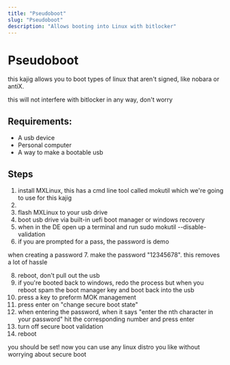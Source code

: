 ```yaml
---
title: "Pseudoboot"
slug: "Pseudoboot"
description: "Allows booting into Linux with bitlocker"
---
```


# Pseudoboot
this kajig allows you to boot types of linux that aren't signed, like nobara or antiX.

this will not interfere with bitlocker in any way, don't worry

## Requirements:
- A usb device
- Personal computer
- A way to make a bootable usb
## Steps
1. install MXLinux, this has a cmd line tool called mokutil which we're going to use for this kajig
2. 
3. flash MXLinux to your usb drive
4. boot usb drive via built-in uefi boot manager or windows recovery
5. when in the DE open up a terminal and run sudo mokutil --disable-validation
6. if you are prompted for a pass, the password is demo

when creating a password
7. make the password "12345678". this removes a lot of hassle

8. reboot, don't pull out the usb
9. if you're booted back to windows, redo the process but when you reboot spam the boot manager key and boot back into the usb
10. press a key to preform MOK management
11. press enter on "change secure boot state"
12. when entering the password, when it says "enter the nth character in your password" hit the corresponding number and press enter
13. turn off secure boot validation
14. reboot

you should be set! now you can use any linux distro you like without worrying about secure boot 
